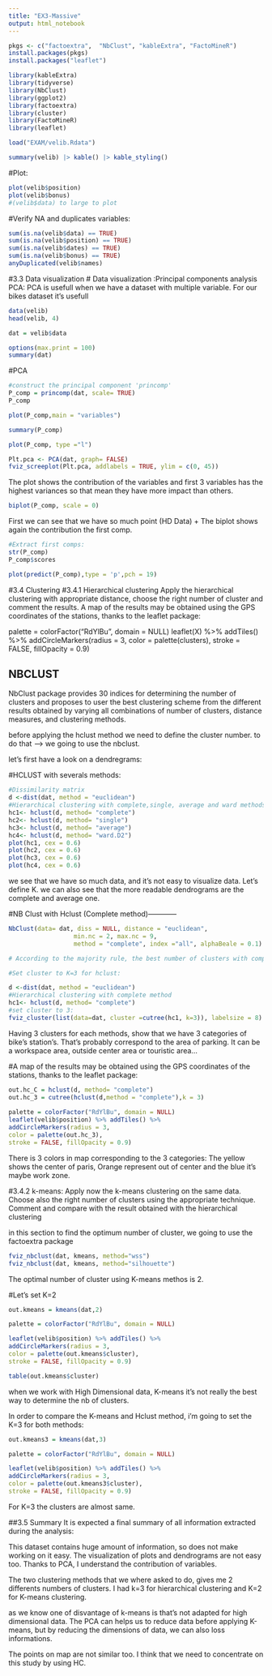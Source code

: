---
title: "EX3-Massive"
output: html_notebook
---



```{r}

pkgs <- c("factoextra",  "NbClust", "kableExtra", "FactoMineR")
install.packages(pkgs)
install.packages("leaflet")
```




```{r}
library(kableExtra)
library(tidyverse)
library(NbClust)
library(ggplot2)
library(factoextra)
library(cluster)
library(FactoMineR)
library(leaflet)
```


```{r}
load("EXAM/velib.Rdata")
```

```{r}
summary(velib) |> kable() |> kable_styling()
```
#Plot:
```{r}
plot(velib$position)
plot(velib$bonus)
#(velib$data) to large to plot

```

#Verify NA and duplicates variables:
```{r}
sum(is.na(velib$data) == TRUE)
sum(is.na(velib$position) == TRUE)
sum(is.na(velib$dates) == TRUE)
sum(is.na(velib$bonus) == TRUE)
anyDuplicated(velib$names)

```

#3.3 Data visualization
# Data visualization :Principal components analysis PCA:
PCA is usefull when we have a dataset with multiple variable.
For our bikes dataset it's  usefull 
```{r}
data(velib)
head(velib, 4)
```

```{r}
dat = velib$data
```

```{r}
options(max.print = 100)
summary(dat)
```
#PCA
```{r}
#construct the principal component 'princomp'
P_comp = princomp(dat, scale= TRUE)
P_comp

```
```{r}
plot(P_comp,main = "variables")
```
```{r}
summary(P_comp)
```
```{r}
plot(P_comp, type ="l")
```
```{r}
Plt.pca <- PCA(dat, graph= FALSE)
fviz_screeplot(Plt.pca, addlabels = TRUE, ylim = c(0, 45))
```


The plot shows the contribution of the variables and first 3 variables has the highest variances so that mean they have more impact than others.
```{r}
biplot(P_comp, scale = 0)
```
First we can see that we have so much point (HD Data) + The biplot shows again the contribution the first comp.


```{r}
#Extract first comps:
str(P_comp)
P_comp$scores

```





```{r}
plot(predict(P_comp),type = 'p',pch = 19)
```




#3.4 Clustering
#3.4.1 Hierarchical clustering
Apply the hierarchical clustering with appropriate distance, choose the right number of cluster
and comment the results. A map of the results may be obtained using the GPS coordinates of
the stations, thanks to the leaflet package:

palette = colorFactor("RdYlBu", domain = NULL)
leaflet(X) %>% addTiles() %>%
addCircleMarkers(radius = 3,
color = palette(clusters),
stroke = FALSE, fillOpacity = 0.9)

## NBCLUST
NbClust package provides 30 indices for determining the number of clusters and proposes to user the best clustering scheme from the different results obtained by varying all combinations of number of clusters, distance measures, and clustering methods.

before applying the hclust method we need to define the cluster number. to do that --> we going to use the nbclust.

let's first have a look on a dendregrams:

#HCLUST with severals methods:
```{r}
#Dissimilarity matrix
d <-dist(dat, method = "euclidean")
#Hierarchical clustering with complete,single, average and ward methods:
hc1<- hclust(d, method= "complete")
hc2<- hclust(d, method= "single")
hc3<- hclust(d, method= "average")
hc4<- hclust(d, method= "ward.D2")
plot(hc1, cex = 0.6)
plot(hc2, cex = 0.6)
plot(hc3, cex = 0.6)
plot(hc4, cex = 0.6)
```
we see that we have so much data, and it's not easy to visualize data.
Let's define K.
we can also see that the more readable dendrograms are the complete and average one.


#NB Clust with Hclust (Complete method)------------

```{r}


NbClust(data= dat, diss = NULL, distance = "euclidean",
                  min.nc = 2, max.nc = 9, 
                  method = "complete", index ="all", alphaBeale = 0.1)

# According to the majority rule, the best number of clusters with complete method is  3 
```


```{r}
#Set cluster to K=3 for hclust:

d <-dist(dat, method = "euclidean")
#Hierarchical clustering with complete method
hc1<- hclust(d, method= "complete")
#set cluster to 3:
fviz_cluster(list(data=dat, cluster =cutree(hc1, k=3)), labelsize = 8)
```
Having 3 clusters for each methods, show that we have 3 categories of bike's station's.
That's probably correspond to the area of parking. It can be a workspace area, outside center area or touristic area...




#A map of the results may be obtained using the GPS coordinates of the stations, thanks to the leaflet package:
```{r}
out.hc_C = hclust(d, method= "complete")
out.hc_3 = cutree(hclust(d,method = "complete"),k = 3) 
 
palette = colorFactor("RdYlBu", domain = NULL)
leaflet(velib$position) %>% addTiles() %>%
addCircleMarkers(radius = 3,
color = palette(out.hc_3),   
stroke = FALSE, fillOpacity = 0.9)
```
There is 3 colors in map corresponding to the 3 categories: The yellow shows the center of paris, Orange represent out of center and the blue it's maybe work zone. 


#3.4.2 k-means:
Apply now the k-means clustering on the same data. Choose also the right number of clusters
using the appropriate technique. Comment and compare with the result obtained with the
hierarchical clustering

in this section to find the optimum number of cluster, we going to use the factoextra package
```{r}

fviz_nbclust(dat, kmeans, method="wss")
fviz_nbclust(dat, kmeans, method="silhouette")
```
The optimal number of cluster using K-means methos is 2.

#Let's set K=2
```{r}
out.kmeans = kmeans(dat,2)
```


```{r}
palette = colorFactor("RdYlBu", domain = NULL)

leaflet(velib$position) %>% addTiles() %>%
addCircleMarkers(radius = 3,
color = palette(out.kmeans$cluster),
stroke = FALSE, fillOpacity = 0.9)
```

```{r}
table(out.kmeans$cluster)
```


when we work with High Dimensional data, K-means it's not really the best way to determine the nb of clusters.

In order to compare the K-means and Hclust method, i'm going to set the K=3 for both methods:
```{r}
out.kmeans3 = kmeans(dat,3)

palette = colorFactor("RdYlBu", domain = NULL)

leaflet(velib$position) %>% addTiles() %>%
addCircleMarkers(radius = 3,
color = palette(out.kmeans3$cluster),
stroke = FALSE, fillOpacity = 0.9)
```

For K=3 the clusters are almost same.


##3.5 Summary
It is expected a final summary of all information extracted during the analysis:



This dataset contains huge amount of information, so does not make working on it easy.
The visualization of plots and dendrograms are not easy too. Thanks to PCA, I understand the contribution of variables. 

The two clustering methods that we where asked to do, gives me 2 differents numbers of clusters.
I had k=3 for hierarchical clustering and K=2 for K-means clustering.

as we know one of disvantage of k-means is that's not adapted for high dimensional data.
The PCA can helps us to reduce data before applying K-means, but by reducing the dimensions of data, we can also loss informations.

The points on map are not similar too. I think that we need to concentrate on this study by using HC.




